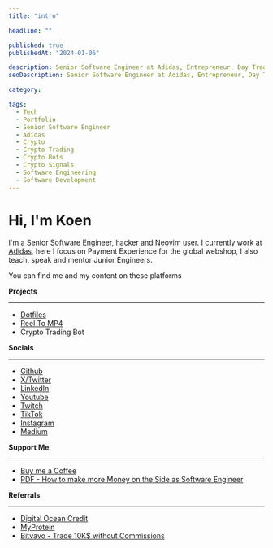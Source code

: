 ```yaml
---
title: "intro"

headline: ""

published: true
publishedAt: "2024-01-06"

description: Senior Software Engineer at Adidas, Entrepreneur, Day Trader, Create of Crypto Trading Bots and Signals
seoDescription: Senior Software Engineer at Adidas, Entrepreneur, Day Trader, Create of Crypto Trading Bots and Signals

category:

tags:
  - Tech
  - Portfolio
  - Senior Software Engineer
  - Adidas
  - Crypto
  - Crypto Trading
  - Crypto Bots
  - Crypto Signals
  - Software Engineering
  - Software Development
---
```


# Hi, I'm Koen

I'm a Senior Software Engineer, hacker and [Neovim](https://github.com/neovim/neovim) user. I currently work at [Adidas](https://www.adidas-group.com/en/),
here I focus on Payment Experience for the global webshop, I also teach, speak and mentor Junior Engineers.

You can find me and my content on these platforms

**Projects**

---

- [Dotfiles](https://github.com/koenverburg/dotfiles)
- [Reel To MP4](https://www.reeltomp4.com/)
- Crypto Trading Bot

**Socials**

---

- [Github](https://github.com/koenverburg)
- [X/Twitter](https://twitter.com/koenverburg)
- [LinkedIn](https://www.linkedin.com/in/koen-verburg-728920102/)
- [Youtube](https://www.youtube.com/@conradtheprogrammer)
- [Twitch](https://www.twitch.tv/conradtheprogrammer)
- [TikTok](https://www.tiktok.com/@conradtheprogrammer)
- [Instagram](https://www.instagram.com/conradtheprogrammer)
- [Medium](https://conradtheprogrammer.medium.com/)

**Support Me**

---

- [Buy me a Coffee](https://www.buymeacoffee.com/conradcoffee)
- [PDF - How to make more Money on the Side as Software Engineer](https://conradtheprogrammer.gumroad.com/l/how-to-make-money-on-the-side-as-a-software-engineer)


**Referrals**

---


- [Digital Ocean Credit](https://www.digitalocean.com/?refcode=4028d38b4a71&utm_campaign=Referral_Invite&utm_medium=Referral_Program&utm_source=CopyPaste)
- [MyProtein](https://nl.myprotein.com/referrals.list?applyCode=KOEN-RU2)
- [Bitvavo - Trade 10K$ without Commissions](https://account.bitvavo.com/create?a=1D76BB79C5)
